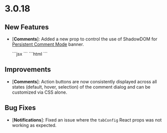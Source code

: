 # 3.0.18

## New Features
- [**Comments**]: Added a new prop to control the use of ShadowDOM for [Persistent Comment Mode](/async-collaboration/comments/customize-behavior/modes#persistent-comment-mode) banner.

  <Tabs>
  <Tab title="React / Next.js">
  ```jsx
  <VeltComments persistentCommentShadowDom={false} />
  ```
  </Tab>
  <Tab title="HTML / Other Frameworks">
  ```html
  <velt-comments persistent-comment-shadow-dom="false"></velt-comments>
  ```
  </Tab>
  </Tabs>

## Improvements
- [**Comments**]: Action buttons are now consistently displayed across all states (default, hover, selection) of the comment dialog and can be customized via CSS alone.

## Bug Fixes
- [**Notifications**]: Fixed an issue where the `tabConfig` React props was not working as expected.
